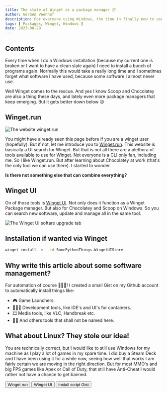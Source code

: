 ```yaml
---
title: The state of Winget as a package manager 📦
author: Gerben Veenhof
description: For everyone using Windows, the time in finally now to use Winget 📦!
tags: [ Packages, Winget, Windows ]
date: 2023-08-29
---
```



## Contents

Every time when I do a Windows installation (because my current one is broken or I want to have a clean slate again) I need to install a bunch of programs again.
Normally this would take a really long time and I sometimes forget what software I have used, because some software I almost never use.

Well Winget comes to the rescue. And yes I know Scoop and Chocolatey are also a thing these days, and lately even more package managers that keep emerging. But it gets better down below 😉

## Winget.run

<Image src={WingetDotRun} alt="The website winget.run" format="avif" />

You might have already seen this page before if you are a winget user (hopefully). But if not, let me introduce you to [Winget.run](https://winget.run).
This website is basically a UI search for Winget. But that is not all there are a plethora of tools available to use for Winget.
Not everyone is a CLI only fan, including me. So I like Winget.run. But after learning about Chocolatey at work (that's the only tool we can use there). I started to wonder.

__Is there not something else that can combine everything?__

## Winget UI

On of those tools is [Winget UI](https://github.com/marticliment/WingetUI). Not only does it function as a Winget Package manager.
But also for Chocolatey and Scoop on Windows. So you can search new software, update and manage all in the same tool.

<Image src={WingetUI} alt="The Winget UI softare upgrade tab" format="avif" />

## Installation if wanted via Winget

```bash
winget install -e --id SomePythonThings.WingetUIStore
```

## Why write this article about some software management?

For automation of course 👨🏻‍💻!
I created a small Gist on my Github account to automatically install things like: 

- 🎮 Game Launchers.
- 👨🏻‍💻 Development tools, like IDE's and UI's for containers.
- 🎞 Media tools, like VLC, Handbreak etc.
- 🏴‍☠️ And others tools that shall not be named here.

## What about Linux? They stole our idea!

You are technically correct, but I would like to still use Windows for my machine as I play a lot of games in my spare time.
I did buy a Steam Deck and I have been using it for a while now, seeing how well that works I am fairly certain we are moving in the right direction. 
But for most MMO's and big FPS games like Apex or Call of Duty, that still have Anti-Cheat I would rather not have a chance to get banned.

<FlexCenter>
    <Button href="https://atsro.build/" icon="ph:link-bold">Winget.run</Button>
    <Button href="https://winget.run/pkg/SomePythonThings/WingetUIStore" icon="ph:link-bold">Winget UI</Button>
    <Button href="https://gist.github.com/nlxdodge/ff8c3cbfab2c02c338f8c98e3a0cfdfe" icon="mdi:github">Install script Gist</Button>
</FlexCenter>